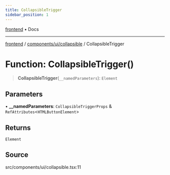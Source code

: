```yaml
---
title: CollapsibleTrigger
sidebar_position: 1
---
```


[frontend](../../../..) • Docs

***

[frontend](../../../..) / [components/ui/collapsible](..) / CollapsibleTrigger

# Function: CollapsibleTrigger()

> **CollapsibleTrigger**(`__namedParameters`): `Element`

## Parameters

• **\_\_namedParameters**: `CollapsibleTriggerProps` & `RefAttributes`\<`HTMLButtonElement`\>

## Returns

`Element`

## Source

src/components/ui/collapsible.tsx:11
